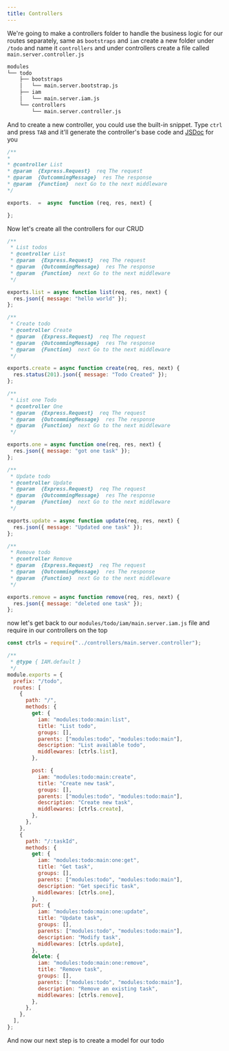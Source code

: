 ---
title: Controllers
---

We're going to make a controllers folder to handle the business logic for our routes separately, same as `bootstraps` and `iam` create a new folder under `/todo` and name it `controllers` and under controllers create a file called `main.server.controller.js`

```bash
modules
└── todo
    ├── bootstraps
    │   └── main.server.bootstrap.js
    ├── iam
    │   └── main.server.iam.js
    └── controllers
        └── main.server.controller.js
```

And to create a new controller, you could use the built-in snippet.
Type `ctrl` and press `TAB` and it'll generate the controller's base code and [JSDoc](https://devdocs.io/jsdoc/) for you

```javascript title=modules/todo/controllers/main.server.iam.js lineNumbers=true
/**
*
* @controller List
* @param  {Express.Request}  req The request
* @param  {OutcommingMessage}  res The response
* @param  {Function}  next Go to the next middleware
*/

exports.  =  async  function (req, res, next) {

};
```

Now let's create all the controllers for our CRUD

```javascript title=modules/todo/controllers/main.server.iam.js lineNumbers=true
/**
 * List todos
 * @controller List
 * @param  {Express.Request}  req The request
 * @param  {OutcommingMessage}  res The response
 * @param  {Function}  next Go to the next middleware
 */

exports.list = async function list(req, res, next) {
  res.json({ message: "hello world" });
};

/**
 * Create todo
 * @controller Create
 * @param  {Express.Request}  req The request
 * @param  {OutcommingMessage}  res The response
 * @param  {Function}  next Go to the next middleware
 */

exports.create = async function create(req, res, next) {
  res.status(201).json({ message: "Todo Created" });
};

/**
 * List one Todo
 * @controller One
 * @param  {Express.Request}  req The request
 * @param  {OutcommingMessage}  res The response
 * @param  {Function}  next Go to the next middleware
 */

exports.one = async function one(req, res, next) {
  res.json({ message: "got one task" });
};

/**
 * Update todo
 * @controller Update
 * @param  {Express.Request}  req The request
 * @param  {OutcommingMessage}  res The response
 * @param  {Function}  next Go to the next middleware
 */

exports.update = async function update(req, res, next) {
  res.json({ message: "Updated one task" });
};

/**
 * Remove todo
 * @controller Remove
 * @param  {Express.Request}  req The request
 * @param  {OutcommingMessage}  res The response
 * @param  {Function}  next Go to the next middleware
 */

exports.remove = async function remove(req, res, next) {
  res.json({ message: "deleted one task" });
};
```

now let's get back to our `modules/todo/iam/main.server.iam.js` file and require in our controllers on the top

```javascript title=modules/todo/iam/main.server.iam.js lineNumbers=true
const ctrls = require("../controllers/main.server.controller");

/**
 * @type { IAM.default }
 */
module.exports = {
  prefix: "/todo",
  routes: [
    {
      path: "/",
      methods: {
        get: {
          iam: "modules:todo:main:list",
          title: "List todo",
          groups: [],
          parents: ["modules:todo", "modules:todo:main"],
          description: "List available todo",
          middlewares: [ctrls.list],
        },

        post: {
          iam: "modules:todo:main:create",
          title: "Create new task",
          groups: [],
          parents: ["modules:todo", "modules:todo:main"],
          description: "Create new task",
          middlewares: [ctrls.create],
        },
      },
    },
    {
      path: "/:taskId",
      methods: {
        get: {
          iam: "modules:todo:main:one:get",
          title: "Get task",
          groups: [],
          parents: ["modules:todo", "modules:todo:main"],
          description: "Get specific task",
          middlewares: [ctrls.one],
        },
        put: {
          iam: "modules:todo:main:one:update",
          title: "Update task",
          groups: [],
          parents: ["modules:todo", "modules:todo:main"],
          description: "Modify task",
          middlewares: [ctrls.update],
        },
        delete: {
          iam: "modules:todo:main:one:remove",
          title: "Remove task",
          groups: [],
          parents: ["modules:todo", "modules:todo:main"],
          description: "Remove an existing task",
          middlewares: [ctrls.remove],
        },
      },
    },
  ],
};
```

And now our next step is to create a model for our todo
